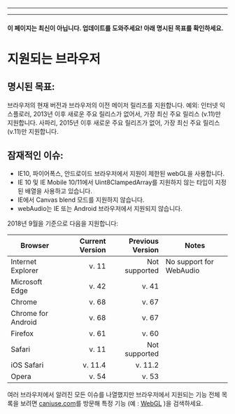 
  ---
  
  ---
  #### 이 페이지는 최신이 아닙니다. 업데이트를 도와주세요! 아래 명시된 목표를 확인하세요.

# 지원되는 브라우저

## 명시된 목표:

브라우저의 현재 버전과 브라우저의 이전 메이저 릴리즈를 지원합니다. 예외: 인터넷 익스플로러, 2013년 이후 새로운 주요 릴리스가 없어서, 가장 최신 주요 릴리스 (v.11)만 지원합니다. 사파리, 2015년 이후 새로운 주요 릴리즈가 없어, 가장 최신 주요 릴리스 (v.11)만 지원합니다.

## 잠재적인 이슈:

* IE10, 파이어폭스, 안드로이드 브라우저에서 지원이 제한된 webGL을 사용합니다.
* IE 10 및 IE Mobile 10/11에서 Uint8ClampedArray를 지원하지 않는 타입이 지정된 배열을 사용하고 있습니다.
* IE에서  Canvas blend 모드를 지원하지 않습니다.
* webAudio는 IE 또는 Android 브라우저에서 지원되지 않습니다.

2018년 9월을 기준으로 다음을 지원합니다:

|Browser            |  Current Version  | Previous Version|  Notes                    
|-------------------|------------------:|----------------:|--------------
|Internet Explorer  |             v. 11 |  Not supported  | No support for WebAudio
|Microsoft Edge     |             v. 42 |  v. 41          |
|Chrome             |             v. 68 |  v. 67          |
|Chrome for Android |             v. 68 |  v. 67          |
|Firefox            |             v. 61 |  v. 60          | 
|Safari             |             v. 11 |  Not supported  |
|iOS Safari         |           v. 11.4 |  v. 11.2        |
|Opera              |             v. 54 |  v. 53          |


여러 브라우저에서 알려진 모든 이슈를 나열했지만 브라우저에서 지원되는 기능 전체 목록을 보려면 [caniuse.com](http://caniuse.com)를 방문해 특정 기능 (예 : [WebGL](http://caniuse.com/#search=webgl)
)을 검색하세요.
  